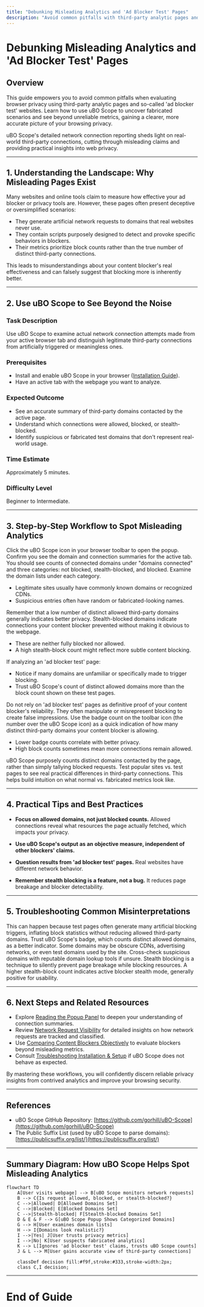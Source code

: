 ```yaml
---
title: "Debunking Misleading Analytics and 'Ad Blocker Test' Pages"
description: "Avoid common pitfalls with third-party analytic pages and 'ad blocker tests.' Learn, step-by-step, how to use uBO Scope to spot fabricated scenarios and unreliable metrics, and understand why it provides a more accurate picture of your browsing privacy."
---
```


# Debunking Misleading Analytics and 'Ad Blocker Test' Pages

## Overview

This guide empowers you to avoid common pitfalls when evaluating browser privacy using third-party analytic pages and so-called 'ad blocker test' websites. Learn how to use uBO Scope to uncover fabricated scenarios and see beyond unreliable metrics, gaining a clearer, more accurate picture of your browsing privacy.

uBO Scope's detailed network connection reporting sheds light on real-world third-party connections, cutting through misleading claims and providing practical insights into web privacy.

---

## 1. Understanding the Landscape: Why Misleading Pages Exist

Many websites and online tools claim to measure how effective your ad blocker or privacy tools are. However, these pages often present deceptive or oversimplified scenarios:

- They generate artificial network requests to domains that real websites never use.
- They contain scripts purposely designed to detect and provoke specific behaviors in blockers.
- Their metrics prioritize block counts rather than the true number of distinct third-party connections.

This leads to misunderstandings about your content blocker's real effectiveness and can falsely suggest that blocking more is inherently better.

---

## 2. Use uBO Scope to See Beyond the Noise

### Task Description
Use uBO Scope to examine actual network connection attempts made from your active browser tab and distinguish legitimate third-party connections from artificially triggered or meaningless ones.

### Prerequisites
- Install and enable uBO Scope in your browser ([Installation Guide](https://github.com/gorhill/uBO-Scope#getting-started/installation-basics/install-extension)).
- Have an active tab with the webpage you want to analyze.

### Expected Outcome
- See an accurate summary of third-party domains contacted by the active page.
- Understand which connections were allowed, blocked, or stealth-blocked.
- Identify suspicious or fabricated test domains that don't represent real-world usage.

### Time Estimate
Approximately 5 minutes.

### Difficulty Level
Beginner to Intermediate.

---

## 3. Step-by-Step Workflow to Spot Misleading Analytics

<Steps>
<Step title="Open the uBO Scope popup panel on the page you want to analyze">
Click the uBO Scope icon in your browser toolbar to open the popup. Confirm you see the domain and connection summaries for the active tab.

<Check>
You should see counts of connected domains under "domains connected" and three categories: not blocked, stealth-blocked, and blocked.
</Check>
</Step>

<Step title="Compare domain listings with known real domains">
Examine the domain lists under each category.

- Legitimate sites usually have commonly known domains or recognized CDNs.
- Suspicious entries often have random or fabricated-looking names.

<Tip>
Remember that a low number of distinct allowed third-party domains generally indicates better privacy.
</Tip>
</Step>

<Step title="Recognize stealth-blocked domains">
Stealth-blocked domains indicate connections your content blocker prevented without making it obvious to the webpage.

- These are neither fully blocked nor allowed.
- A high stealth-block count might reflect more subtle content blocking.
</Step>

<Step title="Beware of ad blocker test pages">
If analyzing an 'ad blocker test' page:

- Notice if many domains are unfamiliar or specifically made to trigger blocking.
- Trust uBO Scope's count of distinct allowed domains more than the block count shown on these test pages.

<Warning>
Do not rely on 'ad blocker test' pages as definitive proof of your content blocker's reliability.
They often manipulate or misrepresent blocking to create false impressions.
</Warning>
</Step>

<Step title="Make privacy decisions based on allowed domain count">
Use the badge count on the toolbar icon (the number over the uBO Scope icon) as a quick indication of how many distinct third-party domains your content blocker is allowing.

- Lower badge counts correlate with better privacy.
- High block counts sometimes mean more connections remain allowed.

<Note>
uBO Scope purposely counts distinct domains contacted by the page, rather than simply tallying blocked requests.
</Note>
</Step>

<Step title="Repeat the process on various websites to build your understanding">
Test popular sites vs. test pages to see real practical differences in third-party connections.
This helps build intuition on what normal vs. fabricated metrics look like.
</Step>
</Steps>

---

## 4. Practical Tips and Best Practices

- **Focus on allowed domains, not just blocked counts.**
  Allowed connections reveal what resources the page actually fetched, which impacts your privacy.

- **Use uBO Scope's output as an objective measure, independent of other blockers' claims.**

- **Question results from 'ad blocker test' pages.** Real websites have different network behavior.

- **Remember stealth blocking is a feature, not a bug.** It reduces page breakage and blocker detectability.

---

## 5. Troubleshooting Common Misinterpretations

<AccordionGroup title="Common pitfalls and solutions">
<Accordion title="Why does the test page report a higher block count than uBO Scope's badge?">
This can happen because test pages often generate many artificial blocking triggers, inflating block statistics without reducing allowed third-party domains.
Trust uBO Scope's badge, which counts distinct allowed domains, as a better indicator.
</Accordion>

<Accordion title="Why do I see unfamiliar domain names in the popup?">
Some domains may be obscure CDNs, advertising networks, or even test domains used by the site.
Cross-check suspicious domains with reputable domain lookup tools if unsure.
</Accordion>

<Accordion title="My popup shows too many stealth-blocked domains; is this normal?">
Stealth blocking is a technique to silently prevent page breakage while blocking resources.
A higher stealth-block count indicates active blocker stealth mode, generally positive for usability.
</Accordion>

</AccordionGroup>

---

## 6. Next Steps and Related Resources

- Explore [Reading the Popup Panel](../core-workflows/reading-popup) to deepen your understanding of connection summaries.
- Review [Network Request Visibility](../core-workflows/network-request-visibility) for detailed insights on how network requests are tracked and classified.
- Use [Comparing Content Blockers Objectively](../advanced-usage/comparing-content-blockers) to evaluate blockers beyond misleading metrics.
- Consult [Troubleshooting Installation & Setup](../../getting-started/first-use-and-validation/troubleshooting-setup) if uBO Scope does not behave as expected.

By mastering these workflows, you will confidently discern reliable privacy insights from contrived analytics and improve your browsing security.

---

## References

- uBO Scope GitHub Repository: [https://github.com/gorhill/uBO-Scope](https://github.com/gorhill/uBO-Scope)
- The Public Suffix List (used by uBO Scope to parse domains): [https://publicsuffix.org/list/](https://publicsuffix.org/list/)

---

## Summary Diagram: How uBO Scope Helps Spot Misleading Analytics

```mermaid
flowchart TD
    A[User visits webpage] --> B[uBO Scope monitors network requests]
    B --> C{Is request allowed, blocked, or stealth-blocked?}
    C -->|Allowed| D[Allowed Domains Set]
    C -->|Blocked| E[Blocked Domains Set]
    C -->|Stealth-blocked| F[Stealth-blocked Domains Set]
    D & E & F --> G[uBO Scope Popup Shows Categorized Domains]
    G --> H[User examines domain lists]
    H --> I{Domains look realistic?}
    I -->|Yes| J[User trusts privacy metrics]
    I -->|No| K[User suspects fabricated analytics]
    K --> L[Ignores 'ad blocker test' claims, trusts uBO Scope counts]
    J & L --> M[User gains accurate view of third-party connections]

    classDef decision fill:#f9f,stroke:#333,stroke-width:2px;
    class C,I decision;
```

---

# End of Guide